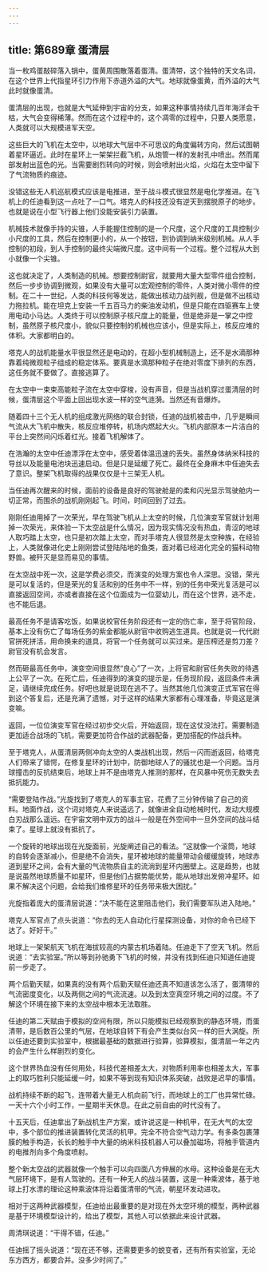 ```yaml
---
---
---
```

title: 第689章 蛋清层
---



当一枚鸡蛋敲碎落入锅中，蛋黄周围散落着蛋清。蛋清带，这个独特的天文名词，在这个世界上代指星环引力作用下赤道外溢的大气。地球就像蛋黄，而外溢的大气此时就像蛋清。

蛋清层的出现，也就是大气延伸到宇宙的分支，如果这种事情持续几百年海洋会干枯，大气会变得稀薄。然而在这个过程中的，这个凋零的过程中，只要人类愿意，人类就可以大规模进军天空。

这些巨大的飞机在太空中，以地球大气层中不可思议的角度偏转方向，然后试图朝着星环逼近。此时在星环上一架架拦截飞机，从炮管一样的发射孔中喷出。然而尾部发射出蓝色的光。当需要剧烈转向的时候，则会喷射出火焰，火焰在太空中留下了气流物质的痕迹。

没错这些无人机巡航模式应该是电推进，至于战斗模式很显然是电化学推进。在飞机上的任迪看到这一点吐了一口气。塔克人的科技还没有逆天到摆脱原子的地步。也就是说在小型飞行器上他们没能安装引力装置。

机械技术就像手持的尖锥，人手能握住控制的是一个尺度，这个尺度的工具控制少小尺度的工具，然后在控制更小的，从一个按钮，到协调到纳米级别机械。从人手控制的初段，到人手控制的最终尖端微尺度。这中间有一个过程。整个过程从大到小就像一个尖锥。

这也就决定了，人类制造的机械。想要控制尉官，就要用大量大型零件组合控制，然后一步步协调到微观，如果没有大量可以宏观控制的零件，人类对微小零件的控制。在二十一世纪，人类的科技何等发达，能做出核动力战列舰，但是做不出核动力拖拉机。能在坦克上安装一千五百马力的柴油发动机，但是只能在四驱赛车上使用电动小马达。人类终于可以控制原子核尺度上的能量，但是绝非是一掌之中控制，虽然原子核尺度小，貌似只要控制的机械也应该小，但是实际上，核反应堆的体积。大家都明白的。

塔克人的战机能量水平很显然还是电动的，在超小型机械制造上，还不是水滴那种靠着纯微观粒子组成的稳定体系。要真是水滴那种粒子在绝对零度下排列的东西，这任务就不要做了。直接逃算了。

在太空中一束束高能粒子流在太空中穿梭，没有声音，但是当战机穿过蛋清层的时候，蛋清层这个平面上回出现水波一样的空气涟漪。当然还有音爆炸。

随着四十三个无人机的组成激光网络的联合封锁，任迪的战机被击中，几乎是瞬间气流从大飞机中散失，核反应堆停转，机场内燃起大火。飞机内部原本一片洁白的平台上突然间闪烁着红光。接着飞机解体了。

在浩瀚的太空中任迪漂浮在太空中，感受着体温迅速的丢失。虽然身体纳米科技的导丝以及能量电池块迅速启动。但是只是延缓了死亡。最终在全身麻木中任迪失去了意识。整架飞机取得的战果仅仅是十三架无人机。

当任迪再次醒来的时候，面前的设备是良好的驾驶舱是的柔和闪光显示驾驶舱内一切正常，而围杀的战机刚刚起飞。时间，时间回到了过去。

刚刚任迪用掉了一次荣光，早在驾驶飞机从上太空的时候，几位演变军官就计划用掉一次荣光，来体验一下太空战是什么情况，因为现实情况没有热血，青涩的地球人取巧踏上太空，也只是初次踏上太空，而对手塔克人很显然是太空种族，在经验上，人类就像进化史上刚刚尝试登陆陆地的鱼类，面对着已经进化完全的猫科动物野兽。被歼灭是显而易见的事情。

在太空战中死一次，这是学费必须交，而演变的处理方案也令人深思。没错，荣光是可以复活的，但是荣光的复活和别的任务中不一样，别的任务中荣光复活是可以直接返回空间，亦或者直接在这个位面成为一位婴幼儿，而在这个世界，逃不走，也不能后退。

最高任务不是请客吃饭，如果说校官任务阶段还有一定的伤亡率，至于将官阶段，基本上没有伤亡了每场任务的紫金都能从尉官中收购逃生道具。也就是说一代代尉官拼死拼活，用命换来的道具，将官一个任务就可以买过来。是压榨还是剪刀差？尉官没有机会发言。

然而砸最高任务中，演变空间很显然“良心”了一次，上将官和尉官任务失败的待遇上公平了一次。在死亡后，任迪得到的演变的提示是，任务现阶段，返回条件未满足，请继续完成任务。好吧也就是说现在逃不了。当然其他几位演变正式军官在得到这个答复后，还是充满了遗憾，对于这样的结果大家都有心理准备，毕竟这是演变嘛。

返回，一位位演变军官在经过初步交火后，开始返回，现在这仗没法打。需要制造更加适合战场的飞机，需要更加符合作战的武器配备，更加搭配的作战兵种。

至于塔克人，从蛋清层两侧冲向太空的人类战机出现，然后一闪而逝返回，给塔克人们带来了错愕，在修复星环的计划中，防御地球人了的骚扰也是一个问题。当月球撞击的反抗结束后，地球上并不是由塔克人推测的那样，在风暴中死伤无数失去抵抗能力。

“需要登陆作战。”光旋找到了塔克人的军事主官，花费了三分钟传输了自己的资料。地面作战，这个词对塔克人来说遥远了，就像进全自动枪械时代，发动大规模白刃战那么遥远。在宇宙文明中双方的战斗一般是在外空间中一旦外空间的战斗结束了。星球上就没有抵抗了。

一个旋转的地球出现在光旋面前，光旋阐述自己的看法。“这就像一个滚筒，地球的自转会逐渐减小，但是绝不会消失，星环被地球的能量带动会缓缓旋转，地球赤道到星环之间，会有大量的气流物质自主的流淌到星环内圈壁上。这是趋势，也就是说虽然地球质量不如星环，但是他们占据势能优势，能从地球出发俯冲星环。如果不解决这个问题，会给我们维修星环的任务带来极大困扰。”

光旋指着庞大的蛋清层说道：“决不能在这里阻击他们，我们需要军队进入陆地。”

塔克人军官点了点头说道：“你去的无人自动化行星探测设备，对你的命令已经下达了。好好干。”

地球上一架架航天飞机在海拔较高的内蒙古机场着陆。任迪走下了空天飞机。然后说道：“去实验室。”所以等到孙驰勇下飞机的时候，并没有找到任迪只知道任迪提前一步走了。

两个后勤天赋，如果真的没有两个后勤天赋任迪还真不知道该怎么活了，蛋清带的气流密度变化，以及两侧之间的气流流速。以及到太空真空环境之间的过度。不了解这个环境在接下来的太空战中根本无法取胜。

任迪的第二天赋由于模拟的空间有限，所以只能模拟已经观察到的静态环境，而蛋清带，是后数百公里的气层，在地球自转下有会产生类似台风一样的巨大涡旋。所以任迪还要到实验室中，根据最基础的数据进行验算，验算模拟，蛋清层一年之内的会产生什么样剧烈的变化。

这个世界热血没有任何用处，科技代差相差太大，对物质利用率也相差太大，军事上的取巧胜利只能延缓一时，如果不等到现有知识体系突破，战败是迟早的事情。

战机持续不断的起飞，连带着大量无人机向前飞行，而地球上的工厂也异常忙碌。一天十六个小时工作，一星期半天休息。在此之前自由的时代没有了。

十五天后，任迪拿出了新战机生产方案，或许说这是一种机甲，在无大气的太空中，多个部位的推进装置转化灵活的机甲。完全不符合空气动力学。有多条包裹薄膜的触手构造，长长的触手中大量的纳米科技机器人可以叠加磁场，将触手管道内的电推剂向多个角度喷射。

整个新太空战的武器就像一个触手可以向四面八方伸展的水母。这种设备是在无大气层环境下，是有人驾驶的。还有一种无人的战斗装置，这是一种乘波体，基于地球上打水漂的理论这种乘波体将沿着蛋清带的气流，朝星环发动进攻。

相对于这两种武器模型，任迪给出最重要的是对现在外太空环境的模型，两种武器是基于环境模型设计的，给出了模型，其他人可以依据此来设计武器。

周清琪说道：“干得不错，任迪。”

任迪摇了摇头说道：“现在还不够，还需要更多的蜕变者，还有所有实验室，无论东方西方，都要合并。没多少时间了。”